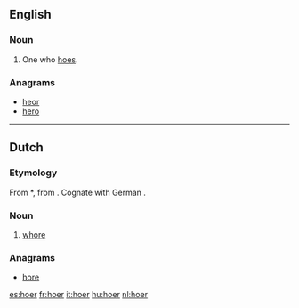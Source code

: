 ==English==

===Noun===
{{en-noun}}

# One who [[hoe]]s.

===Anagrams===
* [[heor#English|heor]]
* [[hero#English|hero]]

----

==Dutch==

===Etymology===
From {{etyl|odt|nl}} *{{term||huora|lang=odt}}, from {{proto|Germanic|hōrōn|lang=nl}}. Cognate with German {{term|Hure|lang=de}}.

===Noun===
{{nl-noun|f||hoertje plural: hoeren}}

# {{informal}} [[whore]]

===Anagrams===
* [[hore#Dutch|hore]]

[[es:hoer]]
[[fr:hoer]]
[[it:hoer]]
[[hu:hoer]]
[[nl:hoer]]